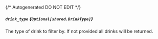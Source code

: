 {/* Autogenerated DO NOT EDIT  */}

##### `drink_type` *{`Optional[shared.DrinkType]`}*
The type of drink to filter by. If not provided all drinks will be returned.
<Collapsible openLabel={Labels.showProperties} closeLabel={Labels.hideProperties}>
    <DrinkType/>
</Collapsible>


